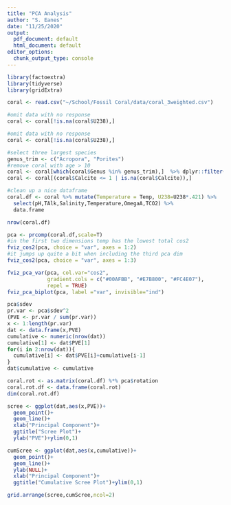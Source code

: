 ```yaml
---
title: "PCA Analysis"
author: "S. Eanes"
date: "11/25/2020"
output:
  pdf_document: default
  html_document: default
editor_options:
  chunk_output_type: console
---
```


```r
library(factoextra)
library(tidyverse)
library(gridExtra)
```

```r
coral <- read.csv("~/School/Fossil Coral/data/coral_3weighted.csv")

#omit data with no response
coral <- coral[!is.na(coral$U238),]

#omit data with no response
coral <- coral[!is.na(coral$U238),]

#select three largest species
genus_trim <- c("Acropora", "Porites")
#remove coral with age > 10
coral <- coral[which(coral$Genus %in% genus_trim),]  %>% dplyr::filter(Age < 10)
coral <- coral[(coral$Calcite <= 1 | is.na(coral$Calcite)),]

#clean up a nice dataframe
coral.df <- coral %>% mutate(Temperature = Temp, U238=U238*.421) %>%
  select(pH,TAlk,Salinity,Temperature,OmegaA,TCO2) %>%
  data.frame

nrow(coral.df)
```

```r
pca <- prcomp(coral.df,scale=T)
#in the first two dimensions temp has the lowest total cos2
fviz_cos2(pca, choice = "var", axes = 1:2)
#it jumps up quite a bit when including the third pca dim
fviz_cos2(pca, choice = "var", axes = 1:3)

fviz_pca_var(pca, col.var="cos2",
             gradient.cols = c("#00AFBB", "#E7B800", "#FC4E07"), 
             repel = TRUE)
fviz_pca_biplot(pca, label ="var", invisible="ind")

pca$sdev
pr.var <- pca$sdev^2
(PVE <- pr.var / sum(pr.var))
x <- 1:length(pr.var)
dat <- data.frame(x,PVE)
cumulative <- numeric(nrow(dat))
cumulative[1] <- dat$PVE[1]
for(i in 2:nrow(dat)){
  cumulative[i] <- dat$PVE[i]+cumulative[i-1]
}
dat$cumulative <- cumulative

coral.rot <- as.matrix(coral.df) %*% pca$rotation
coral.rot.df <- data.frame(coral.rot)
dim(coral.rot.df)

scree <- ggplot(dat,aes(x,PVE))+
  geom_point()+ 
  geom_line()+
  xlab("Principal Component")+
  ggtitle("Scree Plot")+
  ylab("PVE")+ylim(0,1)

cumScree <- ggplot(dat,aes(x,cumulative))+
  geom_point()+
  geom_line()+
  ylab(NULL)+
  xlab("Principal Component")+
  ggtitle("Cumulative Scree Plot")+ylim(0,1)

grid.arrange(scree,cumScree,ncol=2)
```
